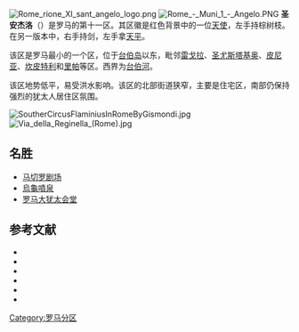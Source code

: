 {{Link style|time=2015-12-13T12:59:58+00:00}}
[[File:Rome_rione_XI_sant_angelo_logo.png|thumb]]
[[File:Rome_-_Muni_1_-_Angelo.PNG|thumb]]
'''圣安杰洛'''（{{lang-it|Sant'Angelo}}）是罗马的第十一区。其区徽是红色背景中的一位[[天使|天使]]，左手持棕树枝。在另一版本中，右手持剑，左手拿[[天平|天平]]。

该区是罗马最小的一个区，位于[[台伯岛|台伯岛]]以东，毗邻[[雷戈拉|雷戈拉]]、[[圣尤斯塔基奥|圣尤斯塔基奥]]、[[皮尼亚|皮尼亚]]、[[坎皮特利|坎皮特利]]和[[里帕|里帕]]等区。西界为[[台伯河|台伯河]]。

该区地势低平，易受洪水影响。该区的北部街道狭窄，主要是住宅区，南部仍保持强烈的犹太人居住区氛围。 

[[File:SoutherCircusFlaminiusInRomeByGismondi.jpg|thumb]]
[[File:Via_della_Reginella_(Rome).jpg|thumb]]

==名胜==
* [[马切罗剧场|马切罗剧场]]
* [[烏龜噴泉|烏龜噴泉]]
* [[:en:Great_Synagogue_of_Rome|罗马大犹太会堂]]

==参考文献==
{{reflist}}
*{{cite book 
 | author=Baronio, Cesare
 | title=Descrizione di Roma moderna
 | publisher=M.A. and P.A. De Rossi, Roma
 | year=1697
 |language= it
}}
*{{cite book 
 | author=About, Edmond
 | title=Rome contemporaine
 | publisher=Hetzel, Paris
 | year=1861
 |language= fr
}}
*{{cite book 
 | author=Zanazzo, Giggi
 | title=Usi, costumi e pregiudizi del popolo di Roma
 | publisher=Torino – Roma
 | year=1907–1910
 |language= it
}}
*{{cite book 
 | author=Delli, Sergio
 | title=Le strade di Roma
 | publisher=Newton Compton, Roma
 | year=1975
 |language= it
}}
*{{cite book 
 | author=Pietrangeli, Carlo
 | title= Guide rionali di Roma
 | volume = Sant'Angelo
 | publisher=Fratelli Palombi, Roma
 | year=1976
 |language= it
}}
*{{cite book 
 | author=Staccioli, Romolo
 | title=Roma entro le mura
 | publisher=Fratelli Melita Roma
 | year=1988
 |language= it
}}

{{commons|Sant'Angelo (rione di Roma)}}
{{DEFAULTSORT:Sant'angelo (Rione Of Rome)}}
[[Category:罗马分区|Category:罗马分区]]